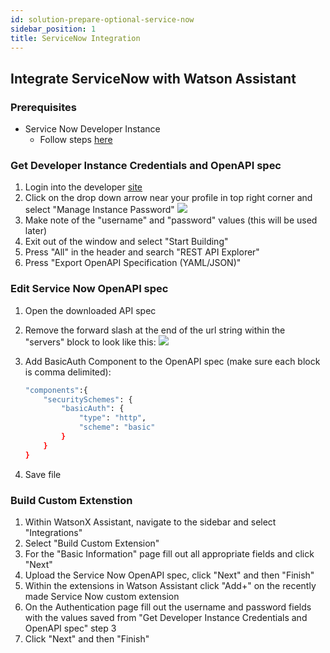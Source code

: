 ```yaml
---
id: solution-prepare-optional-service-now
sidebar_position: 1
title: ServiceNow Integration
---
```


## Integrate ServiceNow with Watson Assistant

### Prerequisites
* Service Now Developer Instance
    * Follow steps [here](https://developer.servicenow.com/dev.do#!/learn/learning-plans/tokyo/new_to_servicenow/app_store_learnv2_buildmyfirstapp_tokyo_personal_developer_instances)

### Get Developer Instance Credentials and OpenAPI spec

1. Login into the developer [site](https://developer.servicenow.com/dev.do)
2. Click on the drop down arrow near your profile in top right corner and select "Manage Instance Password"
![](../../../assets/screenshots/servicenow-instance.png)
3. Make note of the "username" and "password" values (this will be used later)
4. Exit out of the window and select "Start Building"
5. Press "All" in the header and search "REST API Explorer"
6. Press "Export OpenAPI Specification (YAML/JSON)"

### Edit Service Now OpenAPI spec
1. Open the downloaded API spec
2. Remove the forward slash at the end of the url string within the "servers" block to look like this:
![](../../../assets/screenshots/servicenow-servers.png)

3. Add BasicAuth Component to the OpenAPI spec (make sure each block is comma delimited):
    ```sh
    "components":{
        "securitySchemes": {
            "basicAuth": {
                "type": "http",
                "scheme": "basic"
            }
        }
    }
    ```
4. Save file
### Build Custom Extenstion
1. Within WatsonX Assistant, navigate to the sidebar and select "Integrations"
2. Select "Build Custom Extension"
3. For the "Basic Information" page fill out all appropriate fields and click "Next"
4. Upload the Service Now OpenAPI spec, click "Next" and then "Finish"
5. Within the extensions in Watson Assistant click "Add+" on the recently made Service Now custom extension
6. On the Authentication page fill out the username and password fields with the values saved from "Get Developer Instance Credentials and OpenAPI spec" step 3
7. Click "Next" and then "Finish"

